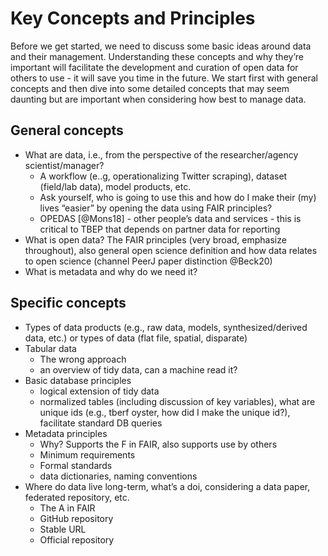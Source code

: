 # Key Concepts and Principles {#keys}

Before we get started, we need to discuss some basic ideas around data and their management.  Understanding these concepts and why they're important will facilitate the development and curation of open data for others to use - it will save you time in the future.  We start first with general concepts and then dive into some detailed concepts that may seem daunting but are important when considering how best to manage data.

## General concepts

* What are data, i.e., from the perspective of the researcher/agency scientist/manager? 
     * A workflow (e..g, operationalizing Twitter scraping), dataset (field/lab data), model products, etc.
     * Ask yourself, who is going to use this and how do I make their (my) lives “easier” by opening the data using FAIR principles?
     * OPEDAS [@Mons18] - other people's data and services - this is critical to TBEP that depends on partner data for reporting
* What is open data? The FAIR principles (very broad, emphasize throughout), also general open science definition and how data relates to open science (channel PeerJ paper distinction @Beck20)
* What is metadata and why do we need it?

## Specific concepts

* Types of data products (e.g., raw data, models, synthesized/derived data, etc.) or types of data (flat file, spatial, disparate)
* Tabular data
     * The wrong approach
     * an overview of tidy data, can a machine read it? 
* Basic database principles
     * logical extension of tidy data
     * normalized tables (including discussion of key variables), what are unique ids (e.g., tberf oyster, how did I make the unique id?), facilitate standard DB queries
* Metadata principles
     * Why? Supports the F in FAIR, also supports use by others
     * Minimum requirements
     * Formal standards
     * data dictionaries, naming conventions
* Where do data live long-term, what's a doi, considering a data paper, federated repository, etc.
     * The A in FAIR
     * GitHub repository
     * Stable URL
     * Official repository
